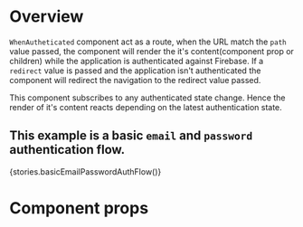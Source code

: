 
<Meta title="Modules|Auth/Components" component={WhenAuthenticated} />

# Overview

`WhenAutheticated` component act as a route, when the URL match the `path` value passed, the component will render
the it's content(component prop or children) while the application is authenticated against Firebase. If a `redirect` value is passed
and the application isn't authenticated the component will redirect the navigation to the redirect value passed.

This component subscribes to any authenticated state change. Hence the render of it's content reacts depending
on the latest authentication state.

## This example is a basic `email` and `password` authentication flow.

<Preview>
    <Story name="WhenAuthenticated">{stories.basicEmailPasswordAuthFlow()}</Story>
</Preview>

# Component props

<Props of={WhenAuthenticated} />
